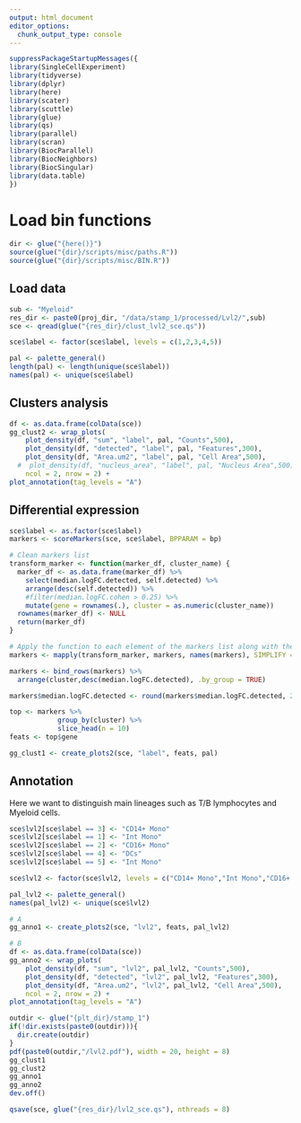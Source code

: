 ```yaml
---
output: html_document
editor_options: 
  chunk_output_type: console
---
```

```r
suppressPackageStartupMessages({
library(SingleCellExperiment)
library(tidyverse)
library(dplyr)
library(here)
library(scater)
library(scuttle)
library(glue)
library(qs)
library(parallel)
library(scran)
library(BiocParallel)
library(BiocNeighbors)
library(BiocSingular)
library(data.table)
})
```

# Load bin functions
```r
dir <- glue("{here()}")
source(glue("{dir}/scripts/misc/paths.R"))
source(glue("{dir}/scripts/misc/BIN.R"))
```

## Load data
```r
sub <- "Myeloid"
res_dir <- paste0(proj_dir, "/data/stamp_1/processed/Lvl2/",sub)
sce <- qread(glue("{res_dir}/clust_lvl2_sce.qs"))
```

```r
sce$label <- factor(sce$label, levels = c(1,2,3,4,5))
```

```r
pal <- palette_general()
length(pal) <- length(unique(sce$label))
names(pal) <- unique(sce$label)
```

## Clusters analysis
```r
df <- as.data.frame(colData(sce))
gg_clust2 <- wrap_plots(
    plot_density(df, "sum", "label", pal, "Counts",500),
    plot_density(df, "detected", "label", pal, "Features",300),
    plot_density(df, "Area.um2", "label", pal, "Cell Area",500),
  #  plot_density(df, "nucleus_area", "label", pal, "Nucleus Area",500),
    ncol = 2, nrow = 2) +
plot_annotation(tag_levels = "A")
```

## Differential expression
```r
sce$label <- as.factor(sce$label)
markers <- scoreMarkers(sce, sce$label, BPPARAM = bp)
```

```r
# Clean markers list
transform_marker <- function(marker_df, cluster_name) {
  marker_df <- as.data.frame(marker_df) %>%
    select(median.logFC.detected, self.detected) %>%
    arrange(desc(self.detected)) %>%
    #filter(median.logFC.cohen > 0.25) %>%
    mutate(gene = rownames(.), cluster = as.numeric(cluster_name))
  rownames(marker_df) <- NULL
  return(marker_df)
}

# Apply the function to each element of the markers list along with their names
markers <- mapply(transform_marker, markers, names(markers), SIMPLIFY = FALSE)

markers <- bind_rows(markers) %>%
  arrange(cluster,desc(median.logFC.detected), .by_group = TRUE) 

markers$median.logFC.detected <- round(markers$median.logFC.detected, 2)
```

```r
top <- markers %>%
            group_by(cluster) %>%
            slice_head(n = 10)
feats <- top$gene
```


```r
gg_clust1 <- create_plots2(sce, "label", feats, pal)
```

## Annotation
Here we want to distinguish main lineages such as T/B lymphocytes and Myeloid cells.
```r
sce$lvl2[sce$label == 3] <- "CD14+ Mono"
sce$lvl2[sce$label == 1] <- "Int Mono"
sce$lvl2[sce$label == 2] <- "CD16+ Mono"
sce$lvl2[sce$label == 4] <- "DCs"
sce$lvl2[sce$label == 5] <- "Int Mono"
```

```r
sce$lvl2 <- factor(sce$lvl2, levels = c("CD14+ Mono","Int Mono","CD16+ Mono","DCs"))
```


```r
pal_lvl2 <- palette_general()
names(pal_lvl2) <- unique(sce$lvl2)
```

```r
# A
gg_anno1 <- create_plots2(sce, "lvl2", feats, pal_lvl2)

# B
df <- as.data.frame(colData(sce))
gg_anno2 <- wrap_plots(
    plot_density(df, "sum", "lvl2", pal_lvl2, "Counts",500),
    plot_density(df, "detected", "lvl2", pal_lvl2, "Features",300),
    plot_density(df, "Area.um2", "lvl2", pal_lvl2, "Cell Area",500),
    ncol = 2, nrow = 2) +
plot_annotation(tag_levels = "A")
```


```r
outdir <- glue("{plt_dir}/stamp_1")
if(!dir.exists(paste0(outdir))){
  dir.create(outdir)
}
pdf(paste0(outdir,"/lvl2.pdf"), width = 20, height = 8)
gg_clust1
gg_clust2
gg_anno1
gg_anno2
dev.off()
```


```r
qsave(sce, glue("{res_dir}/lvl2_sce.qs"), nthreads = 8)
```
